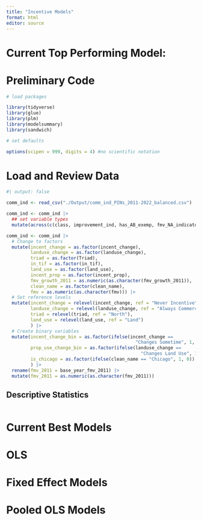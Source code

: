 ```yaml
---
title: "Incentive Models"
format: html
editor: source
---
```


# Current Top Performing Model: 

# Preliminary Code

```r

# load packages

library(tidyverse)
library(glue)
library(plm)
library(modelsummary)
library(sandwich)

# set defaults

options(scipen = 999, digits = 4) #no scientific notation

```

# Load and Review Data

```r
#| output: false

comm_ind <- read_csv("./Output/comm_ind_PINs_2011-2022_balanced.csv") 

comm_ind <- comm_ind |>
  ## set variable types 
  mutate(across(c(class, improvement_ind, has_AB_exemp, fmv_NA_indicator, in_tif), as.character))

comm_ind <- comm_ind |>
  # Change to factors
  mutate(incent_change = as.factor(incent_change),
         landuse_change = as.factor(landuse_change),
         triad = as.factor(Triad),
         in_tif = as.factor(in_tif),
         land_use = as.factor(land_use),
         incent_prop = as.factor(incent_prop),
         fmv_growth_2011 = as.numeric(as.character(fmv_growth_2011)),
         clean_name = as.factor(clean_name),
         fmv = as.numeric(as.character(fmv))) |>
  # Set reference levels
  mutate(incent_change = relevel(incent_change, ref = "Never Incentive"),
         landuse_change = relevel(landuse_change, ref = "Always Commercial"),
         triad = relevel(triad, ref = "North"),
         land_use = relevel(land_use, ref = "Land")
         ) |>
  # Create binary variables
  mutate(incent_change_bin = as.factor(ifelse(incent_change == 
                                                "Changes Sometime", 1, 0)),
         prop_use_change_bin = as.factor(ifelse(landuse_change == 
                                                  "Changes Land Use", 1, 0)),
         is_chicago = as.factor(ifelse(clean_name == "Chicago", 1, 0))
         ) |>
  rename(fmv_2011 = base_year_fmv_2011) |>
  mutate(fmv_2011 = as.numeric(as.character(fmv_2011)))

```

## Descriptive Statistics

```r



```


# Current Best Models


# OLS


# Fixed Effect Models


# Pooled OLS Models
